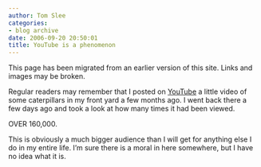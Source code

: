 ```yaml
---
author: Tom Slee
categories:
- blog archive
date: 2006-09-20 20:50:01
title: YouTube is a phenomenon
---
```


::: {.callout-note}

This page has been migrated from an earlier version of this site. 
Links and images may be broken.

:::



				

Regular readers may remember that I posted on [YouTube](http://www.youtube.com/watch?v=zE-p2JE-Oc8) a little video of some caterpillars in my front yard a few months ago. I went back there a few days ago and took a look at how many times it had been viewed.




OVER 160,000.




This is obviously a much bigger audience than I will get for anything else I do in my entire life. I'm sure there is a moral in here somewhere, but I have no idea what it is.


		
